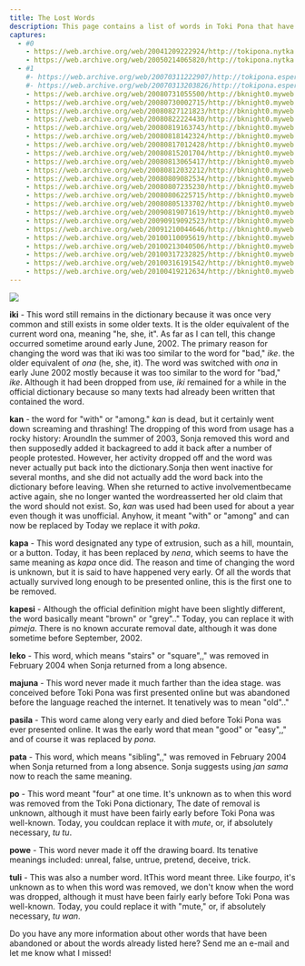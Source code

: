 ```yaml
---
title: The Lost Words
description: This page contains a list of words in Toki Pona that have been removed from usage, as well as information on their meanings and approximate dates of removal. 
captures:
  - #0
    - https://web.archive.org/web/20041209222924/http://tokipona.nytka.org:80/about/oldword.html
    - https://web.archive.org/web/20050214065820/http://tokipona.nytka.org:80/about/oldword.html
  - #1
    #- https://web.archive.org/web/20070311222907/http://tokipona.esperanto-jeunes.org:80/about/oldword.html
    #- https://web.archive.org/web/20070313203826/http://tokipona.esperanto-jeunes.org:80/about/oldword.html
    - https://web.archive.org/web/20080731055500/http://bknight0.myweb.uga.edu:80/toki/about/oldword.html
    - https://web.archive.org/web/20080730002715/http://bknight0.myweb.uga.edu:80/toki/about/oldword.html
    - https://web.archive.org/web/20080827121823/http://bknight0.myweb.uga.edu:80/toki/about/oldword.html
    - https://web.archive.org/web/20080822224430/http://bknight0.myweb.uga.edu:80/toki/about/oldword.html
    - https://web.archive.org/web/20080819163743/http://bknight0.myweb.uga.edu:80/toki/about/oldword.html
    - https://web.archive.org/web/20080818142324/http://bknight0.myweb.uga.edu:80/toki/about/oldword.html
    - https://web.archive.org/web/20080817012428/http://bknight0.myweb.uga.edu:80/toki/about/oldword.html
    - https://web.archive.org/web/20080815201704/http://bknight0.myweb.uga.edu:80/toki/about/oldword.html
    - https://web.archive.org/web/20080813065417/http://bknight0.myweb.uga.edu:80/toki/about/oldword.html
    - https://web.archive.org/web/20080812032212/http://bknight0.myweb.uga.edu:80/toki/about/oldword.html
    - https://web.archive.org/web/20080809082534/http://bknight0.myweb.uga.edu:80/toki/about/oldword.html
    - https://web.archive.org/web/20080807235230/http://bknight0.myweb.uga.edu:80/toki/about/oldword.html
    - https://web.archive.org/web/20080806225715/http://bknight0.myweb.uga.edu:80/toki/about/oldword.html
    - https://web.archive.org/web/20080805133702/http://bknight0.myweb.uga.edu:80/toki/about/oldword.html
    - https://web.archive.org/web/20090819071619/http://bknight0.myweb.uga.edu:80/toki/about/oldword.html
    - https://web.archive.org/web/20090919092523/http://bknight0.myweb.uga.edu:80/toki/about/oldword.html
    - https://web.archive.org/web/20091210044646/http://bknight0.myweb.uga.edu:80/toki/about/oldword.html
    - https://web.archive.org/web/20100110095619/http://bknight0.myweb.uga.edu:80/toki/about/oldword.html
    - https://web.archive.org/web/20100213040506/http://bknight0.myweb.uga.edu:80/toki/about/oldword.html
    - https://web.archive.org/web/20100317232825/http://bknight0.myweb.uga.edu:80/toki/about/oldword.html
    - https://web.archive.org/web/20100316191542/http://bknight0.myweb.uga.edu:80/toki/about/oldword.html
    - https://web.archive.org/web/20100419212634/http://bknight0.myweb.uga.edu:80/toki/about/oldword.html
---
```


![](/images/oldword.jpg)

**iki** - 
<Change till={1}>This word still remains in the dictionary because it was once very common and still exists in some older texts. It is the older equivalent of the current word ona, meaning "he, she, it". As far as I can tell, this change occurred sometime around early June, 2002. The primary reason for changing the word was that iki was too similar to the word for "bad," _ike_.</Change>
<Change from={1}>the older equivalent of <i>ona</i> (he, she, it). The word was switched with <i>ona</i> in early June 2002 mostly because it was too similar to the word for "bad," <i>ike</i>. Although it had been dropped from use, <i>iki</i> remained for a while in the official dictionary because so many texts had already been written that contained the word.</Change>

**kan** - <Change from={1}>the word for "with" or "among."</Change> <Change till={1}>_kan_ is dead, but it certainly went down screaming and thrashing!</Change> <Change from={1}>The dropping of this word from usage has a rocky history:</Change> <Change till={1}>Around</Change><Change from={1}>In</Change> the summer of 2003, Sonja removed this word and then <Change till={1}>supposedly added it back</Change><Change from={1}>agreed to add it back after a number of people protested</Change>. However, <Change till={1}>her activity dropped off and the word was never actually put back into the dictionary.</Change><Change from={1}>Sonja then went inactive for several months, and she did not actually add the word back into the dictionary before leaving.</Change> When she <Change till={1}>returned to active involvement</Change><Change from={1}>became active again</Change>, she <Change till={1}>no longer wanted the word</Change><Change from={1}>reasserted her old claim that the word should not exist</Change>.
So, _kan_ <Change till={1}>was used</Change> <Change from={1}>had been used</Change> for about a year even though it was unofficial. <Change till={1}>Anyhow, it meant "with" or "among" and can now be replaced by</Change> <Change from={1}>Today we replace it with</Change> _poka_.

**kapa** - This word designated any type of extrusion, such as a hill, mountain, or a button. Today, it has been replaced by _nena_, which seems to have the same meaning as _kapa_ once did. The reason and time of changing the word is unknown, but it is said to have happened very early. Of all the words that actually survived long enough to be presented online, this is the first one to be removed.

**kapesi** - Although the official definition might have been slightly different, the word basically meant "brown" or "grey<Change till={1}>".</Change><Change from={1}>."</Change> Today, you can replace it with _pimeja_. There is no known accurate removal date, although it was done sometime before September<Change till={1}>,</Change> 2002.

**leko** - This word, which means "stairs" or "square<Change till={1}>",</Change><Change from={1}>,"</Change> was removed in February 2004 when Sonja returned from a long absence.

**majuna** - This word <Change till={1}>never made it much farther than the idea stage.</Change> <Change from={1}>was conceived before Toki Pona was first presented online but was abandoned before the language reached the internet.</Change> It tenatively was to mean "old<Change till={1}>".</Change><Change from={1}>."</Change>

**pasila** - This word came along very early and died before Toki Pona was ever presented online. It was the early word that mean "good" or "easy<Change till={1}>",</Change><Change from={1}>,"</Change> and of course it was replaced by _pona_.

**pata** - This word, which means "sibling<Change till={1}>",</Change><Change from={1}>,"</Change> was removed in February 2004 when Sonja returned from a long absence. Sonja suggests using _jan sama_ now to reach the same meaning.

**po** - This word meant "four" at one time. <Change till={1}>It's unknown as to when this word was removed from the Toki Pona dictionary,</Change> <Change from={1}>The date of removal is unknown,</Change> although it must have been fairly early before Toki Pona was well-known. Today, you <Change till={1}>could</Change><Change from={1}>can</Change> replace it with _mute_, or, if absolutely necessary, _tu tu_.

**powe** - This word never made it off the drawing board. Its tenative meanings included: unreal, false, untrue, pretend, deceive, trick.

**tuli** - <Change till={1}>This was also a number word.</Change> <Change till={1}>It</Change><Change from={1}>This word</Change> meant three. Like <Change till={1}>four</Change><Change from={1}>_po_</Change>, <Change till={1}>it's unknown as to when this word was removed,</Change> <Change from={1}>we don't know when the word was dropped,</Change> although it must have been fairly early before Toki Pona was well-known. Today, you could replace it with "mute," or, if absolutely necessary, _tu wan_.

Do you have any more information about other words that have been abandoned or about the words already listed here? Send me an e-mail and let me know what I missed! 
